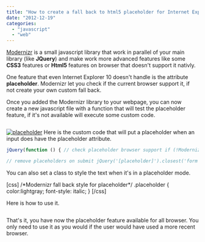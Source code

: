 ```yaml
---
title: "How to create a fall back to html5 placeholder for Internet Explorer with Modernizr library"
date: "2012-12-19"
categories: 
  - "javascript"
  - "web"
---
```


[Modernizr](http://modernizr.com/) is a small javascript library that work in parallel of your main library (like **JQuery**) and make work more advanced features like some **CSS3** features or **Html5** features on browser that doesn't support it nativly.

One feature that even Internet Explorer 10 doesn't handle is the attribute **placeholder**. Modernizr let you check if the current browser support it, if not create your own custom fall back.

Once you added the Modernizr library to your webpage, you can now create a new javascript file with a function that will test the placeholder feature, if it's not available will execute some custom code.


```html  <script src="/Scripts/Libs/jquery-1.8.2.js" type="text/javascript"> </script> <script src="/Scripts/Libs/modernizr-1.7.min.js" type="text/javascript"> </script> 
``` 

[![](http://patrickdesjardins.com/blog/wp-content/uploads/2012/11/placeholder.png "placeholder")](http://patrickdesjardins.com/blog/?attachment_id=1754) Here is the custom code that will put a placeholder when an input does have the placeholder attribute.

```typescript
jQuery(function () { // check placeholder browser support if (!Modernizr.input.placeholder) { // set placeholder values jQuery(this).find('[placeholder]').each(function () { if (jQuery(this).val() == '') // if field is empty { jQuery(this).val(jQuery(this).attr('placeholder')); jQuery(this).addClass('placeholder'); } }); // focus and blur of placeholders jQuery('[placeholder]').focus(function () { if (jQuery(this).val() == jQuery(this).attr('placeholder')) { jQuery(this).val(''); jQuery(this).removeClass('placeholder'); } } ).blur(function () { if (jQuery(this).val() == '' || jQuery(this).val() == jQuery(this).attr('placeholder')) { jQuery(this).val(jQuery(this).attr('placeholder')); jQuery(this).addClass('placeholder'); } } );

// remove placeholders on submit jQuery('[placeholder]').closest('form').submit(function () { jQuery(this).find('[placeholder]').each(function () { if (jQuery(this).val() == jQuery(this).attr('placeholder')) { jQuery(this).val(''); } }); }); } }); 
``` 


You can also set a class to style the text when it's in a placeholder mode.

[css] /\*Modernizr fall back style for placeholder\*/ .placeholder { color:lightgray; font-style: italic; } [/css]

Here is how to use it.


```html  <input type="text" placeholder="This is a placeholder text"/> 
``` 

That's it, you have now the placeholder feature available for all browser. You only need to use it as you would if the user would have used a more recent browser.
